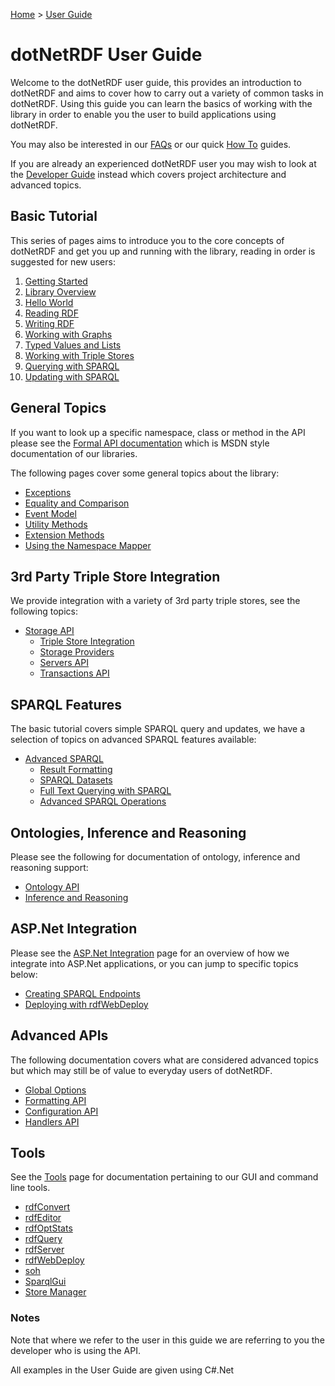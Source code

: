 [[Home]] > [[User Guide]]

= dotNetRDF User Guide =

Welcome to the dotNetRDF user guide, this provides an introduction to dotNetRDF and aims to cover how to carry out a variety of common tasks in dotNetRDF.  Using this guide you can learn the basics of working with the library in order to enable you the user to build applications using dotNetRDF.

You may also be interested in our [[FAQs]] or our quick [[How To]] guides.

If you are already an experienced dotNetRDF user you may wish to look at the [[Developer Guide]] instead which covers project architecture and advanced topics.

== Basic Tutorial ==

This series of pages aims to introduce you to the core concepts of dotNetRDF and get you up and running with the library, reading in order is suggested for new users:

# [[UserGuide/Getting Started|Getting Started]]
# [[UserGuide/Library Overview|Library Overview]]
# [[UserGuide/Hello World|Hello World]]
# [[UserGuide/Reading RDF|Reading RDF]]
# [[UserGuide/Writing RDF|Writing RDF]]
# [[UserGuide/Working with Graphs|Working with Graphs]]
# [[UserGuide/Typed Values and Lists|Typed Values and Lists]]
# [[UserGuide/Working with Triple Stores|Working with Triple Stores]]
# [[UserGuide/Querying with SPARQL|Querying with SPARQL]]
# [[UserGuide/Updating with SPARQL|Updating with SPARQL]]

== General Topics == 

If you want to look up a specific namespace, class or method in the API please see the [[http://www.dotnetrdf.org/api/|Formal API documentation]] which is MSDN style documentation of our libraries.

The following pages cover some general topics about the library:

* [[UserGuide/Exceptions|Exceptions]]
* [[UserGuide/Equality and Comparison|Equality and Comparison]]
* [[UserGuide/Event Model|Event Model]]
* [[UserGuide/Utility Methods|Utility Methods]]
* [[UserGuide/Extension Methods|Extension Methods]]
* [[UserGuide/Using the Namespace Mapper|Using the Namespace Mapper]]

== 3rd Party Triple Store Integration ==

We provide integration with a variety of 3rd party triple stores, see the following topics:

* [[UserGuide/Storage API|Storage API]]
** [[UserGuide/Triple Store Integration|Triple Store Integration]]
** [[UserGuide/Storage/Providers|Storage Providers]]
** [[UserGuide/Storage/Servers|Servers API]]
** [[UserGuide/Storage/Transactions|Transactions API]]

== SPARQL Features ==

The basic tutorial covers simple SPARQL query and updates, we have a selection of topics on advanced SPARQL features available:

* [[UserGuide/Advanced SPARQL|Advanced SPARQL]]
** [[UserGuide/Result Formatting|Result Formatting]]
** [[UserGuide/SPARQL Datasets|SPARQL Datasets]]
** [[UserGuide/Full Text Querying with SPARQL|Full Text Querying with SPARQL]]
** [[UserGuide/Advanced SPARQL Operations|Advanced SPARQL Operations]]

== Ontologies, Inference and Reasoning ==

Please see the following for documentation of ontology, inference and reasoning support:

* [[UserGuide/Ontology API|Ontology API]]
* [[UserGuide/Inference and Reasoning|Inference and Reasoning]]

== ASP.Net Integration ==

Please see the [[UserGuide/ASP.Net Integration|ASP.Net Integration]] page for an overview of how we integrate into ASP.Net applications, or you can jump to specific topics below:

* [[UserGuide/ASP/Creating SPARQL Endpoints|Creating SPARQL Endpoints]]
* [[UserGuide/ASP/Deploying with rdfWebDeploy|Deploying with rdfWebDeploy]]

== Advanced APIs ==

The following documentation covers what are considered advanced topics but which may still be of value to everyday users of dotNetRDF.

* [[UserGuide/Global Options|Global Options]]
* [[UserGuide/Formatting API|Formatting API]]
* [[UserGuide/Configuration API|Configuration API]]
* [[UserGuide/Handlers API|Handlers API]]

== Tools ==

See the [[UserGuide/Tools|Tools]] page for documentation pertaining to our GUI and command line tools.

* [[UserGuide/Tools/rdfConvert|rdfConvert]] 
* [[UserGuide/Tools/rdfEditor|rdfEditor]] 
* [[UserGuide/Tools/rdfOptStats|rdfOptStats]] 
* [[UserGuide/Tools/rdfQuery|rdfQuery]]
* [[UserGuide/Tools/rdfServer|rdfServer]] 
* [[UserGuide/Tools/rdfWebDeploy|rdfWebDeploy]] 
* [[UserGuide/Tools/soh|soh]]
* [[UserGuide/Tools/SparqlGui|SparqlGui]]
* [[UserGuide/Tools/Store Manager|Store Manager]]

=== Notes ===

Note that where we refer to the user in this guide we are referring to you the developer who is using the API.

All examples in the User Guide are given using C#.Net